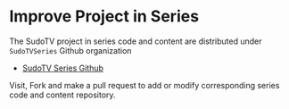 # Improve Project in Series

The SudoTV project in series code and content are distributed under `SudoTVSeries` Github organization

- [SudoTV Series Github](https://github.com/SudoTVSeries)

Visit, Fork and make a pull request to add or modify corresponding series code and content repository.
